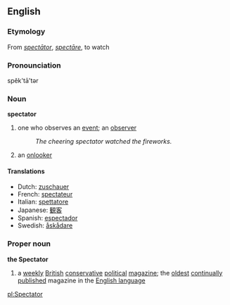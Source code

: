==English==
=== Etymology ===
From {{L.}} ''[[spectātor]]'', {{L.}} ''[[spectāre]]'', to watch

=== Pronounciation ===
spĕk'tā'tər

=== Noun ===
'''spectator'''
#one who observes an [[event]]; an [[observer]]
#:''The cheering spectator watched the fireworks.''
#an [[onlooker]]

====Translations====
*Dutch: [[zuschauer]]
*French: [[spectateur]]
*Italian: [[spettatore]]
*Japanese: [[観客]]
*Spanish: [[espectador]]
*Swedish: [[åskådare]]

===Proper noun===
{{wikipediapar|The Spectator}}
'''the Spectator'''
# a [[weekly]] [[British]] [[conservative]] [[political]] [[magazine]]; the [[oldest]] [[continually]] [[publish]]ed magazine in the [[English language]]

[[pl:Spectator]]